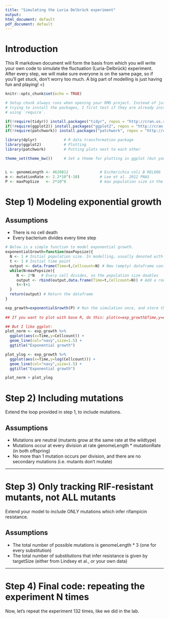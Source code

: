 ```yaml
---
title: "Simulating the Luria Delbrück experiment"
output:
html_document: default
pdf_document: default
---
```


# Introduction

This R markdown document will form the basis from which you will write your own code to simulate the fluctuation (Luria-Delbrück) experiment. After every step, we will make sure everyone is on the same page, so if you'll get stuck, don't worry too much. A big part of modelling is just having fun and playing! =)


```r
knitr::opts_chunk$set(echo = TRUE)

# Setup chunk always runs when opening your RMD project. Instead of just blindly
# trying to install the packages, I first test if they are already installed by
# using `require`.

if(!require(tidyr)) install.packages("tidyr", repos = "http://cran.us.r-project.org")  
if(!require(ggplot2)) install.packages("ggplot2", repos = "http://cran.us.r-project.org") 
if(!require(patchwork)) install.packages("patchwork", repos = "http://cran.us.r-project.org")

library(dplyr)            # R data transformation package
library(ggplot2)          # Plotting
library(patchwork)        # Putting plots next to each other

theme_set(theme_bw())     # Set a theme for plotting in ggplot (but you can plot however you like ofc.)


L <- genomeLength <- 4629812              # Escherichia coli B REL606
m <- mutationRate <- 2.2*10^(-10)         # Lee et al. 2012 PNAS
P <- maxPopSize   <- 2*10^8               # max population size in the simulation


```


# Step 1) Modeling exponential growth


## Assumptions
* There is no cell death
* Every bacterium divides every time step

```r

# Below is a simple function to model exponential growth. 
exponentialGrowth=function(maxPopsize){
  N <- 1 # Initial population size. In modelling, usually denoted with 'N'
  t <- 1 # Initial time point
  output <- data.frame(Time=t,Cellcount=N) # New (empty) dataframe containing two columns: Time, Cellcount
  while(N<maxPopsize){
     N <- 2*N   # Every cell divides, so the population size doubles
     output <- rbind(output,data.frame(Time=t,Cellcount=N)) # Add a row to the dataframe
     t<-t+1
  }
  return(output) # Return the dataframe
}

exp_growth=exponentialGrowth(P) # Run the simulation once, and store the result in "exp_growth"
 
## If you want to plot with base R, do this: plot(x=exp_growth$Time,y=exp_growth$Cellcount,type="l")

## But I like ggplot:
plot_norm <- exp_growth %>% 
  ggplot(aes(x=Time,y=Cellcount)) +
  geom_line(col="navy",size=1.5) +
  ggtitle("Exponential growth")

plot_ylog <- exp_growth %>% 
  ggplot(aes(x=Time,y=log(Cellcount))) +
  geom_line(col="navy",size=1.5) +
  ggtitle("Exponential growth")

plot_norm + plot_ylog
```

# Step 2) Including mutations

Extend the loop provided in step 1, to include mutations.

## Assumptions

* Mutations are neutral (mutants grow at the same rate at the wildtype)
* Mutations occur at every division at rate genomeLength * mutationRate (in both offspring)
* No more than 1 mutation occurs per division, and there are no secondary mutations (i.e. mutants don't mutate)

---

# Step 3) Only tracking RIF-resistant mutants, not ALL mutants

Extend your model to include ONLY mutations which infer rifampicin resistance. 

## Assumptions
* The total number of possible mutations is genomeLength * 3 (one for every substitution)
* The total number of substitutions that infer resistance is given by targetSize (either from Lindsey et al., or your own data)

---

# Step 4) Final code: repeating the experiment N times 

Now, let's repeat the experiment 132 times, like we did in the lab. 

